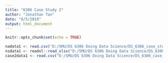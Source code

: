 ```yaml
---
title: "6306 Case Study 2"
author: "Jonathan Tan"
date: "8/5/2019"
output: html_document
---
```


```r
knitr::opts_chunk$set(echo = TRUE)
```

```r
nadata1 <- read.csv("D:/SMU/DS 6306 Doing Data Science/DS_6306_case_study_01/MSDS-6306-Doing-Data-Science/UNIT 14/CaseStudy2CompSet No Attrition.csv")
nsdata1 <- readxl::read_xlsx("D:/SMU/DS 6306 Doing Data Science/DS_6306_case_study_01/MSDS-6306-Doing-Data-Science/UNIT 14/CaseStudy2CompSet No Salary.xlsx")
case2data1 <- read.csv("D:/SMU/DS 6306 Doing Data Science/DS_6306_case_study_01/MSDS-6306-Doing-Data-Science/UNIT 14/CaseStudy2-data.csv")
```

```r



```